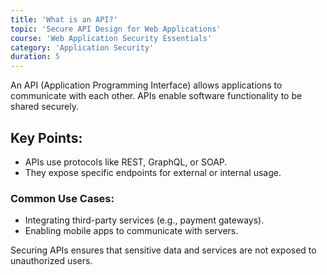 ```yaml
---
title: 'What is an API?'
topic: 'Secure API Design for Web Applications'
course: 'Web Application Security Essentials'
category: 'Application Security'
duration: 5
---
```


<CourseVideo title="What is an API?" src="https://www.youtube.com/embed/ByGJQzlzxQg" />

An API (Application Programming Interface) allows applications to communicate with each other. APIs enable software functionality to be shared securely.

## Key Points:

- APIs use protocols like REST, GraphQL, or SOAP.
- They expose specific endpoints for external or internal usage.

### Common Use Cases:

- Integrating third-party services (e.g., payment gateways).
- Enabling mobile apps to communicate with servers.

Securing APIs ensures that sensitive data and services are not exposed to unauthorized users.
